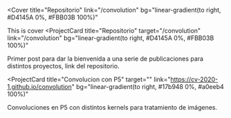 
<Cover
  title="Repositorio"
  link="/convolution"
  bg="linear-gradient(to right, #D4145A 0%, #FBB03B 100%)"
>
  This is cover
</Cover>
<ProjectCard
  title="Repositorio"
  target="/convolution"
  link="/convolution"
  bg="linear-gradient(to right, #D4145A 0%, #FBB03B 100%)"
>
  Primer post para dar la bienvenida a una serie de publicaciones para distintos
  proyectos, link del repositorio.
</ProjectCard>

<ProjectCard
  title="Convolucion con P5"
  target=""
  link="https://cv-2020-1.github.io/convolution"
  bg="linear-gradient(to right, #17b948 0%, #a0eeb4 100%)"
>
  Convoluciones en P5 con distintos kernels para tratamiento de imágenes.
</ProjectCard>
